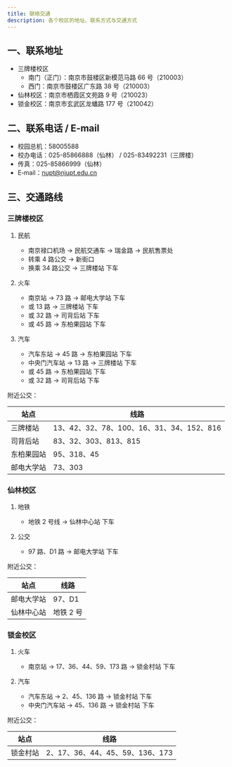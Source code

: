 ```yaml
---
title: 联络交通
description: 各个校区的地址、联系方式与交通方式
---
```



## 一、联系地址

- 三牌楼校区
  - 南门（正门）：南京市鼓楼区新模范马路 66 号（210003）
  - 西门：南京市鼓楼区广东路 38 号（210003）
- 仙林校区：南京市栖霞区文苑路 9 号（210023）
- 锁金校区：南京市玄武区龙蟠路 177 号（210042）

## 二、联系电话 / E‑mail

- 校园总机：58005588
- 校办电话：025-85866888（仙林） / 025-83492231（三牌楼）
- 传真：025-85866999（仙林）
- E‑mail：nupt@njupt.edu.cn

## 三、交通路线

### 三牌楼校区

<Steps>

1. 民航
   - 南京禄口机场 → 民航交通车 → 瑞金路 → 民航售票处
   - 转乘 4 路公交 → 新街口
   - 换乘 34 路公交 → 三牌楼站 下车

2. 火车
   - 南京站 → 73 路 → 邮电大学站 下车
   - 或 13 路 → 三牌楼站 下车
   - 或 32 路 → 司背后站 下车
   - 或 45 路 → 东柏果园站 下车

3. 汽车
   - 汽车东站 → 45 路 → 东柏果园站 下车
   - 中央门汽车站 → 13 路 → 三牌楼站 下车
   - 或 45 路 → 东柏果园站 下车
   - 或 32 路 → 司背后站 下车

</Steps>

附近公交：

| 站点       | 线路                                                                 |
| ---------- | -------------------------------------------------------------------- |
| 三牌楼站   | 13、42、32、78、100、16、31、34、152、816                             |
| 司背后站   | 83、32、303、813、815                                               |
| 东柏果园站 | 95、318、45                                                          |
| 邮电大学站 | 73、303                                                              |

### 仙林校区

<Steps>

1. 地铁
   - 地铁 2 号线 → 仙林中心站 下车

2. 公交
   - 97 路、D1 路 → 邮电大学站 下车

</Steps>

附近公交：

| 站点       | 线路      |
| ---------- | --------- |
| 邮电大学站 | 97、D1    |
| 仙林中心站 | 地铁 2 号 |

### 锁金校区

<Steps>

1. 火车
   - 南京站 → 17、36、44、59、173 路 → 锁金村站 下车

2. 汽车
   - 汽车东站 → 2、45、136 路 → 锁金村站 下车
   - 中央门汽车站 → 45、136 路 → 锁金村站 下车

</Steps>

附近公交：

| 站点     | 线路                          |
| -------- | ----------------------------- |
| 锁金村站 | 2、17、36、44、45、59、136、173 |



